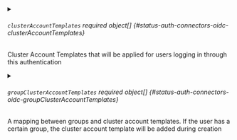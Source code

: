 

<PartialIssuerUrl />


<PartialClientId />


<PartialClientSecret />


<PartialRedirectURI />


<PartialCaFile />


<PartialInsecureCa />


<PartialUsernameClaim />


<PartialUsernamePrefix />


<PartialGroupsClaim />


<PartialGroups />


<PartialGetUserInfo />


<PartialGroupsPrefix />


<PartialType />



<details className="config-field" data-expandable="true">
<summary>

###### `clusterAccountTemplates` <span className="config-field-required" data-required="false">required</span> <span className="config-field-type">object[]</span> <span className="config-field-default"></span> <span className="config-field-enum"></span> {#status-auth-connectors-oidc-clusterAccountTemplates}

Cluster Account Templates that will be applied for users logging in through this authentication

</summary>

<PartialClusterAccountTemplatesreference />


</details>



<details className="config-field" data-expandable="true">
<summary>

###### `groupClusterAccountTemplates` <span className="config-field-required" data-required="false">required</span> <span className="config-field-type">object[]</span> <span className="config-field-default"></span> <span className="config-field-enum"></span> {#status-auth-connectors-oidc-groupClusterAccountTemplates}

A mapping between groups and cluster account templates. If the user has a certain group, the cluster
account template will be added during creation

</summary>

<PartialGroupClusterAccountTemplatesreference />


</details>
